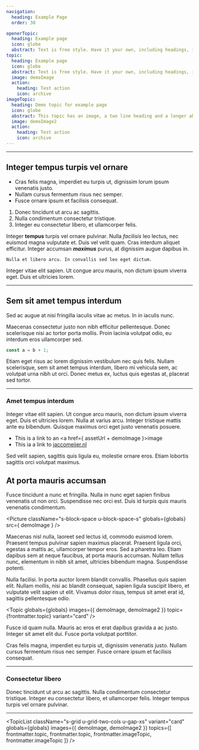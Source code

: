 ```yaml
---
navigation:
  heading: Example Page
  order: 30

openerTopic:
  heading: Example page
  icon: globe
  abstract: Text is free style. Have it your own, including headings, images and all that.
topic:
  heading: Example page
  icon: globe
  abstract: Text is free style. Have it your own, including headings, images and all that.
  image: demoImage
  action:
    heading: Test action
    icon: archive
imageTopic:
  heading: Demo topic for example page
  icon: globe
  abstract: This topic has an image, a two line heading and a longer abstract, all for demo purposes.
  image: demoImage2
  action:
    heading: Test action
    icon: archive
---
```


<Topic
  globals={globals}
  topic={frontmatter.openerTopic}
  variant="headline"
/>

---


## Integer tempus turpis vel ornare

- Cras felis magna, imperdiet eu turpis ut, dignissim lorum ipsum venenatis
  justo.
- Nullam cursus fermentum risus nec semper.
- Fusce ornare ipsum et facilisis consequat.

1) Donec tincidunt ut arcu ac sagittis.
2) Nulla condimentum consectetur tristique.
3) Integer eu consectetur libero, et ullamcorper felis. 

Integer **tempus** turpis vel ornare pulvinar. Nulla *facilisis* leo lectus, nec
euismod magna vulputate et. Duis vel velit quam. Cras interdum aliquet
efficitur. Integer accumsan ***maximus*** purus, at dignissim augue dapibus in.

`Nulla et libero arcu. In convallis sed leo eget dictum.`

Integer vitae elit sapien. Ut congue arcu mauris, non dictum ipsum viverra eget.
Duis et ultricies lorem.

---

## Sem sit amet tempus interdum

Sed ac augue at nisi fringilla iaculis vitae ac metus. In in iaculis nunc.

Maecenas consectetur justo non nibh efficitur pellentesque. Donec scelerisque
nisi ac tortor porta mollis. Proin lacinia volutpat odio, eu interdum eros
ullamcorper sed.

```js
const a = b + 1;
```

Etiam eget risus ac lorem dignissim vestibulum nec quis felis. Nullam
scelerisque, sem sit amet tempus interdum, libero mi vehicula sem, ac volutpat
urna nibh ut orci. Donec metus ex, luctus quis egestas at, placerat sed tortor.

---

### Amet tempus interdum

Integer vitae elit sapien. Ut congue arcu mauris, non dictum ipsum viverra eget.
Duis et ultricies lorem. Nulla at varius arcu. Integer tristique mattis ante eu
bibendum. Quisque maximus orci eget justo venenatis posuere.

- This is a link to an <a href={ assetUrl + demoImage }>image</a>
- This ia a link to [jaccomeijer.nl](https://www.jaccomeijer.nl)

Sed velit sapien, sagittis quis ligula eu, molestie ornare eros. Etiam lobortis
sagittis orci volutpat maximus.

<div className="s-popout">
  <Topic
    globals={globals}
    images={{ demoImage, demoImage2 }}
    topic={frontmatter.imageTopic}
    variant="hero"
  />
</div>

## At porta mauris accumsan

Fusce tincidunt a nunc et fringilla. Nulla in nunc eget sapien finibus venenatis
ut non orci. Suspendisse nec orci est. Duis id turpis quis mauris venenatis
condimentum.

<Picture
  className="s-block-space u-block-space-s"
  globals={globals}
  src={ demoImage }
/>

Maecenas nisl nulla, laoreet sed lectus id, commodo euismod lorem. Praesent
tempus pulvinar sapien maximus placerat. Praesent ligula orci, egestas a mattis
ac, ullamcorper tempor eros. Sed a pharetra leo. Etiam dapibus sem at neque
faucibus, at porta mauris accumsan. Nullam tellus nunc, elementum in nibh sit
amet, ultricies bibendum magna. Suspendisse potenti.

Nulla facilisi. In porta auctor lorem blandit convallis. Phasellus quis sapien
elit. Nullam mollis, nisi ac blandit consequat, sapien ligula suscipit libero,
et vulputate velit sapien ut elit. Vivamus dolor risus, tempus sit amet erat id,
sagittis pellentesque odio.

<Topic
  globals={globals}
  images={{ demoImage, demoImage2 }}
  topic={frontmatter.topic}
  variant="card"
/>

Fusce id quam nulla. Mauris ac eros et erat dapibus gravida a ac justo. Integer
sit amet elit dui. Fusce porta volutpat porttitor.

Cras felis magna, imperdiet eu turpis ut, dignissim venenatis justo. Nullam
cursus fermentum risus nec semper. Fusce ornare ipsum et facilisis consequat.

<div className="s-popout">
  <Topic
    globals={globals}
    images={{ demoImage, demoImage2 }}
    topic={frontmatter.imageTopic}
    variant="headline"
  />
</div>

---

### Consectetur libero

Donec tincidunt ut arcu ac sagittis. Nulla condimentum consectetur tristique.
Integer eu consectetur libero, et ullamcorper felis. Integer tempus turpis vel
ornare pulvinar.

---

<TopicList 
  className="s-grid u-grid-two-cols u-gap-xs"
  variant="card"
  globals={globals}
  images={{ demoImage, demoImage2 }}
  topics={[ 
    frontmatter.topic,
    frontmatter.topic,
    frontmatter.imageTopic,
    frontmatter.imageTopic
  ]}
/>
